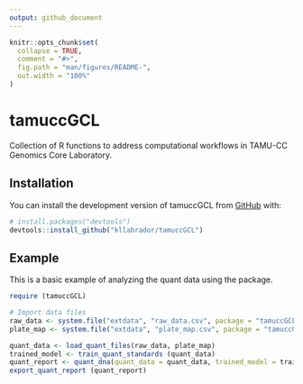 ```yaml
---
output: github_document
---
```


<!-- README.md is generated from README.Rmd. Please edit that file -->

```r
knitr::opts_chunk$set(
  collapse = TRUE,
  comment = "#>",
  fig.path = "man/figures/README-",
  out.width = "100%"
)
```

# tamuccGCL

<!-- badges: start -->
<!-- badges: end -->

Collection of R functions to address computational workflows in TAMU-CC Genomics Core Laboratory.

## Installation

You can install the development version of tamuccGCL from [GitHub](https://github.com/) with:

``` r
# install.packages("devtools")
devtools::install_github("kllabrador/tamuccGCL")
```

## Example

This is a basic example of analyzing the quant data using the package.

```r
require (tamuccGCL)

# Import data files
raw_data <- system.file("extdata", "raw_data.csv", package = "tamuccGCL")
plate_map <- system.file("extdata", "plate_map.csv", package = "tamuccGCL")

quant_data <- load_quant_files(raw_data, plate_map)
trained_model <- train_quant_standards (quant_data)
quant_report <- quant_dna(quant_data = quant_data, trained_model = trained_model)
export_quant_report (quant_report)

```
